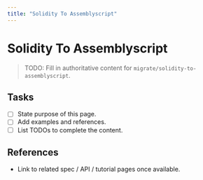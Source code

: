 ```yaml
---
title: "Solidity To Assemblyscript"
---
```


# Solidity To Assemblyscript

> TODO: Fill in authoritative content for `migrate/solidity-to-assemblyscript`.

## Tasks
- [ ] State purpose of this page.
- [ ] Add examples and references.
- [ ] List TODOs to complete the content.

## References
- Link to related spec / API / tutorial pages once available.
